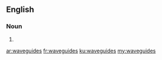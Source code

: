 ==English==

===Noun===
{{head|en|plural}}

# {{plural of|waveguide|lang=en}}

[[ar:waveguides]]
[[fr:waveguides]]
[[ku:waveguides]]
[[my:waveguides]]